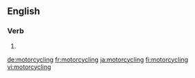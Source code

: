 ==English==

===Verb===
{{head|en}}

# {{present participle of|motorcycle}}

[[de:motorcycling]]
[[fr:motorcycling]]
[[ja:motorcycling]]
[[fi:motorcycling]]
[[vi:motorcycling]]